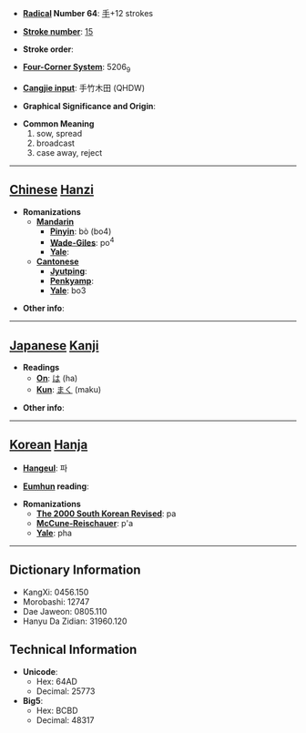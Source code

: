 * '''[[Wiktionary:Chinese radical index| Radical]] Number 64''': [[Wiktionary:Chinese radical index 手|手]]+12 strokes

* '''[[Wiktionary:Chinese total strokes index|Stroke number]]''': [[Wiktionary:Chinese total strokes index 15|15]]

* '''Stroke order''': 

* '''[[Wiktionary:Chinese four corner index|Four-Corner System]]''': 5206<sub>9</sub>

* '''[[Wiktionary:Chinese Cangjie index|Cangjie input]]''': 手竹木田 (QHDW)

* '''Graphical Significance and Origin''': 

* '''Common Meaning'''
*#sow, spread
*# broadcast
*# case away, reject


----

== [[Chinese]] [[Hanzi]] ==

* '''Romanizations'''
** '''[[Mandarin]]'''
*** '''[[Pinyin]]''': bò (bo4)
*** '''[[Wade-Giles]]''': po<sup>4</sup>
*** '''[[Yale]]''': 
** '''[[Cantonese]]'''
*** '''[[Jyutping]]''':
*** '''[[Penkyamp]]''': 
*** '''[[Yale]]''': bo3

* '''Other info''': 

----

== [[Japanese]] [[Kanji]] ==

* '''Readings'''
** '''[[On]]''': [[は]] (ha)
** '''[[Kun]]''': [[まく]] (maku)

* '''Other info''':  

----

== [[Korean]] [[Hanja]] ==

* '''[[Hangeul]]''': 파

* '''[[Eumhun]] reading''': 

* '''Romanizations'''
** '''[[The 2000 South Korean Revised Romanization|The 2000 South Korean Revised]]''': pa
** '''[[McCune-Reischauer]]''': p'a
** '''[[Yale]]''': pha

----

== Dictionary Information ==

* KangXi: 0456.150
* Morobashi: 12747
* Dae Jaweon: 0805.110
* Hanyu Da Zidian: 31960.120

== Technical Information ==

* '''Unicode''':
** Hex: 64AD
** Decimal: 25773
* '''Big5''':
** Hex: BCBD
** Decimal: 48317